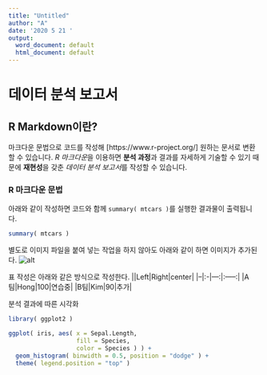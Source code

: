 ```yaml
---
title: "Untitled"
author: "A"
date: '2020 5 21 '
output:
  word_document: default
  html_document: default
---
```


# 데이터 분석 보고서

## R Markdown이란?

마크다운 문법으로 코드를 작성해 [https://www.r-project.org/] 원하는 문서로 변환할 수 있습니다.
*R 마크다운*을 이용하면 **분석 과정**과 결과를 자세하게 기술할 수 있기 때문에 **재현성**을 갖춘
*데이터 분석 보고서*를 작성할 수 있습니다. 

### R 마크다운 문법

아래와 같이 작성하면 코드와 함께 `summary( mtcars )`를 실행한 결과물이 출력됩니다.

```r
summary( mtcars )
```

별도로 이미지 파일을 붙여 넣는 작업을 하지 않아도 아래와 같이 하면 이미지가 추가된다.
![alt](pug.png)

표 작성은 아래와 같은 방식으로 작성한다.
||Left|Right|center|
|--|:-|---:|:-----:|
|A팀|Hong|100|연습중|
|B팀|Kim|90|추가|

분석 결과에 따른 시각화
```r
library( ggplot2 )

ggplot( iris, aes( x = Sepal.Length,
                   fill = Species,
                   color = Species ) ) +
  geom_histogram( binwidth = 0.5, position = "dodge" ) +
  theme( legend.position = "top" )
```